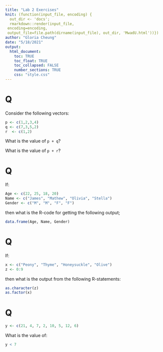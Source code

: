 ```yaml
---
title: "Lab 2 Exercises"
knit: (function(input_file, encoding) {
  out_dir <- 'docs';
  rmarkdown::render(input_file,
 encoding=encoding,
 output_file=file.path(dirname(input_file), out_dir, 'MwadU.html'))})
author: "Gloria Cheung"
date: "5/18/2021"
output: 
  html_document:
    toc: TRUE
    toc_float: TRUE
    toc_collapsed: FALSE
    number_sections: TRUE
    css: "style.css"
---
```


# Q

Consider the following vectors: 

```r
p <- c(1,2,3,4)
q <- c(7,3,5,2)
r  <- c(1,2)
```

What is the value of `p + q`? 

What is the value of `p + r`?


# Q

If:
```r
Age <- c(22, 25, 18, 20)
Name <- c("James", "Mathew", "Olivia", "Stella")
Gender <- c("M", "M", "F", "F")
```

then what is the R-code for getting the following output;

```r
data.frame(Age, Name, Gender)
```

# Q

If: 

```r
x <- c("Peony", "Thyme", "Honeysuckle", "Olive")
z <- 0:9
```

then what is the output from the following R-statements:

```r
as.character(z)
as.factor(x)
```

# Q

```r
y <- c(21, 4, 7, 2, 10, 5, 12, 6)
```

What is the value of:

```r
y < 7
```



